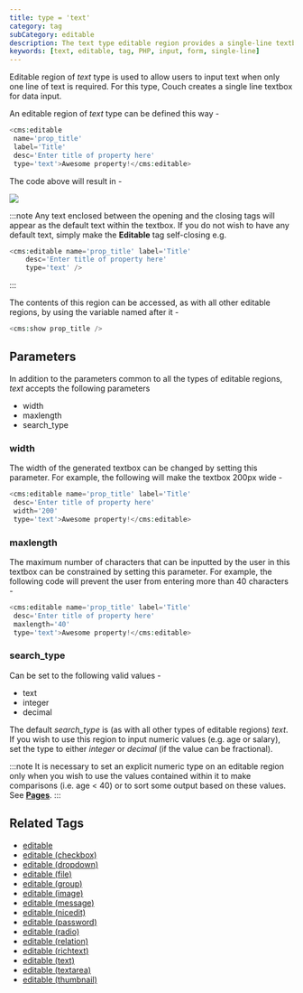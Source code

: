 ```yaml
---
title: type = 'text'
category: tag
subCategory: editable
description: The text type editable region provides a single-line textbox for users to input text when only one line of text is required.
keywords: [text, editable, tag, PHP, input, form, single-line]
---
```


Editable region of _text_ type is used to allow users to input text when only one line of text is required.
For this type, Couch creates a single line textbox for data input.

An editable region of _text_ type can be defined this way -

```php
<cms:editable
 name='prop_title'
 label='Title'
 desc='Enter title of property here'
 type='text'>Awesome property!</cms:editable>
```

The code above will result in -

![](../../../../assets/img/contents/editable-text.gif)

:::note
Any text enclosed between the opening and the closing tags will appear as the default text within the textbox. If you do not wish to have any default text, simply make the **Editable** tag self-closing e.g.

```php
<cms:editable name='prop_title' label='Title'
    desc='Enter title of property here'
    type='text' />
```
:::

The contents of this region can be accessed, as with all other editable regions, by using the variable named after it -

```php
<cms:show prop_title />
```

## Parameters

In addition to the parameters common to all the types of editable regions, _text_ accepts the following parameters

*   width
*   maxlength
*   search_type

### width

The width of the generated textbox can be changed by setting this parameter. For example, the following will make the textbox 200px wide -

```php
<cms:editable name='prop_title' label='Title'
 desc='Enter title of property here'
 width='200'
 type='text'>Awesome property!</cms:editable>
```

### maxlength

The maximum number of characters that can be inputted by the user in this textbox can be constrained by setting this parameter. For example, the following code will prevent the user from entering more than 40 characters -

```php
<cms:editable name='prop_title' label='Title'
 desc='Enter title of property here'
 maxlength='40'
 type='text'>Awesome property!</cms:editable>
```

### search_type

Can be set to the following valid values -

*   text
*   integer
*   decimal

The default *search_type* is (as with all other types of editable regions) _text_.
If you wish to use this region to input numeric values (e.g. age or salary), set the type to either _integer_ or _decimal_ (if the value can be fractional).

:::note
It is necessary to set an explicit numeric type on an editable region only when you wish to use the values contained within it to make comparisons (i.e. age < 40) or to sort some output based on these values. See [**Pages**](../pages.html#custom_field).
:::

## Related Tags

*   [editable](../../editable.html)
*   [editable (checkbox)](../checkbox.html)
*   [editable (dropdown)](../dropdown.html)
*   [editable (file)](../file.html)
*   [editable (group)](../group.html)
*   [editable (image)](../image.html)
*   [editable (message)](../message.html)
*   [editable (nicedit)](../nicedit.html)
*   [editable (password)](../password.html)
*   [editable (radio)](../radio.html)
*   [editable (relation)](../relation.html)
*   [editable (richtext)](../richtext.html)
*   [editable (text)](../text.html)
*   [editable (textarea)](../textarea.html)
*   [editable (thumbnail)](../thumbnail.html)